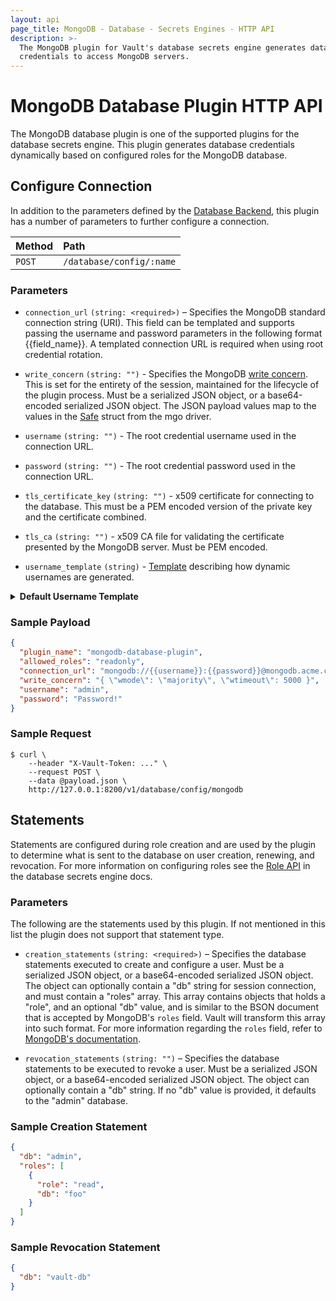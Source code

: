 ```yaml
---
layout: api
page_title: MongoDB - Database - Secrets Engines - HTTP API
description: >-
  The MongoDB plugin for Vault's database secrets engine generates database
  credentials to access MongoDB servers.
---
```


# MongoDB Database Plugin HTTP API

The MongoDB database plugin is one of the supported plugins for the database
secrets engine. This plugin generates database credentials dynamically based on
configured roles for the MongoDB database.

## Configure Connection

In addition to the parameters defined by the [Database
Backend](/vault/api-docs/secret/databases#configure-connection), this plugin
has a number of parameters to further configure a connection.

| Method | Path                     |
| :----- | :----------------------- |
| `POST` | `/database/config/:name` |

### Parameters

- `connection_url` `(string: <required>)` – Specifies the MongoDB standard
  connection string (URI). This field can be templated and supports passing the
  username and password parameters in the following format {{field_name}}. A
  templated connection URL is required when using root credential rotation.

- `write_concern` `(string: "")` - Specifies the MongoDB [write
  concern][mongodb-write-concern]. This is set for the entirety of the session,
  maintained for the lifecycle of the plugin process. Must be a serialized JSON
  object, or a base64-encoded serialized JSON object. The JSON payload values
  map to the values in the [Safe][mgo-safe] struct from the mgo driver.

- `username` `(string: "")` - The root credential username used in the connection URL.

- `password` `(string: "")` - The root credential password used in the connection URL.

- `tls_certificate_key` `(string: "")` - x509 certificate for connecting to the database.
  This must be a PEM encoded version of the private key and the certificate combined.

- `tls_ca` `(string: "")` - x509 CA file for validating the certificate presented by the
  MongoDB server. Must be PEM encoded.

- `username_template` `(string)` - [Template](/vault/docs/concepts/username-templating) describing how
  dynamic usernames are generated.

<details>
<summary><b>Default Username Template</b></summary>

```
{{ printf "v-%s-%s-%s-%s" (.DisplayName | truncate 15) (.RoleName | truncate 15) (random 20) (unix_time) | replace "." "-"  | truncate 100 }}
```

<details>
  <summary><b>Example Usernames:</b></summary>

| Example       |                                                      |
| ------------- | ---------------------------------------------------- |
| `DisplayName` | `token`                                              |
| `RoleName`    | `myrolename`                                         |
| Username      | `v-token-myrolename-jNFRlKsZZMxJEx60o66i-1614294836` |

| Example       |                                                                     |
| ------------- | ------------------------------------------------------------------- |
| `DisplayName` | `amuchlonger_dispname`                                              |
| `RoleName`    | `role-name-with-dashes`                                             |
| Username      | `v-amuchlonger_dis-role-name-with--jNFRlKsZZMxJEx60o66i-1614294836` |

</details>
</details>

### Sample Payload

```json
{
  "plugin_name": "mongodb-database-plugin",
  "allowed_roles": "readonly",
  "connection_url": "mongodb://{{username}}:{{password}}@mongodb.acme.com:27017/admin?ssl=true",
  "write_concern": "{ \"wmode\": \"majority\", \"wtimeout\": 5000 }",
  "username": "admin",
  "password": "Password!"
}
```

### Sample Request

```shell-session
$ curl \
    --header "X-Vault-Token: ..." \
    --request POST \
    --data @payload.json \
    http://127.0.0.1:8200/v1/database/config/mongodb
```

## Statements

Statements are configured during role creation and are used by the plugin to
determine what is sent to the database on user creation, renewing, and
revocation. For more information on configuring roles see the [Role
API](/vault/api-docs/secret/databases#create-role) in the database secrets engine docs.

### Parameters

The following are the statements used by this plugin. If not mentioned in this
list the plugin does not support that statement type.

- `creation_statements` `(string: <required>)` – Specifies the database
  statements executed to create and configure a user. Must be a
  serialized JSON object, or a base64-encoded serialized JSON object.
  The object can optionally contain a "db" string for session connection,
  and must contain a "roles" array. This array contains objects that holds
  a "role", and an optional "db" value, and is similar to the BSON document that
  is accepted by MongoDB's `roles` field. Vault will transform this array into
  such format. For more information regarding the `roles` field, refer to
  [MongoDB's documentation](https://docs.mongodb.com/manual/reference/method/db.createUser/).

- `revocation_statements` `(string: "")` – Specifies the database statements to
  be executed to revoke a user. Must be a serialized JSON object, or a base64-encoded
  serialized JSON object. The object can optionally contain a "db" string. If no
  "db" value is provided, it defaults to the "admin" database.

### Sample Creation Statement

```json
{
  "db": "admin",
  "roles": [
    {
      "role": "read",
      "db": "foo"
    }
  ]
}
```

### Sample Revocation Statement

```json
{
  "db": "vault-db"
}
```

[mongodb-write-concern]: https://docs.mongodb.com/manual/reference/write-concern/
[mgo-safe]: https://godoc.org/gopkg.in/mgo.v2#Safe
